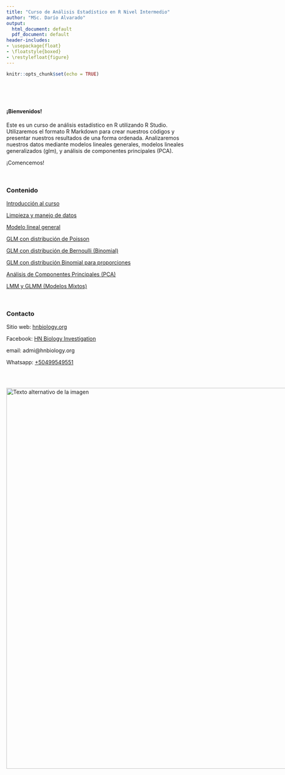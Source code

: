 ---
title: "Curso de Análisis Estadístico en R Nivel Intermedio"
author: "MSc. Darío Alvarado"
output:
  html_document: default
  pdf_document: default
header-includes:
- \usepackage{float}
- \floatstyle{boxed}
- \restylefloat{figure}
---

```{r setup, include=FALSE}
knitr::opts_chunk$set(echo = TRUE)
```

<br>

<br>

#### ¡Bienvenidos!

Este es un curso de análisis estadístico en R utilizando R Studio. Utilizaremos el formato R Markdown para crear nuestros códigos y presentar nuestros resultados de una forma ordenada. Analizaremos nuestros datos mediante modelos lineales generales, modelos lineales generalizados (glm), y análisis de componentes principales (PCA).

¡Comencemos!

<br>

### Contenido{.tabset .tabset-pills}

[Introducción al curso](Introduccion.html)

[Limpieza y manejo de datos](Limpieza.html)

[Modelo lineal general](Modelo_lineal.html)

[GLM con distribución de Poisson](GLM_Poisson.html)

[GLM con distribución de Bernoulli (Binomial)](GLM_Bernoulli.html)

[GLM con distribución Binomial para proporciones](GLM_Binomial.html)

[Análisis de Componentes Principales (PCA)](Multivariado.html)

[LMM y GLMM (Modelos Mixtos)](GLMM.html)

<br>

### Contacto

Sitio web: [hnbiology.org](https://www.hnbiology.org/)

Facebook: [HN Biology Investigation](https://www.facebook.com/Hn.Biology.Investigation)

email: admi@hnbiology.org

Whatsapp: [+50499549551](https://wa.me/message/TPZWCKRLQDVQF1)

<br>

<div style="display:flex; align-items:center;">
  <img src="Imagenes/HNBI_LOGO2.jpeg" alt="Texto alternativo de la imagen" style="width:1000px;">
</div>